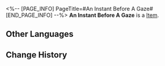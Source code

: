 <%-- [PAGE_INFO]
PageTitle=#An Instant Before A Gaze#
[END_PAGE_INFO] --%>
{{Item Infobox
|id          = 23018
|image       = Item An Instant Before A Gaze.png
|type        = 
|invCategory = Light Cone
|rarity      = 5
|effect      = Light Cone for the Path of {{Color|h|Erudition}}. The Light Cone ability is only effective for characters of this Path.
|description = He once heard a ballad, singing in praise of that sliver of light:<br />Rose blooms, to answer THEIR smile.<br />Dawn shines, to illuminate THEIR visage.<br />Melody plays, to banish THEIR fatigue.
}}
{{Description|But, light, once gone, never returns. Yet, he still gallops to the far beyond.<br />All that is needed is to wait for, to believe in, and to preach about everything that is of the Beauty in this cosmos.<br />Even if everything is but a fleeting instant before a gaze, he has already found the answer he sought.}}
'''An Instant Before A Gaze''' is a [[Item]].

==Other Languages==
{{Other Languages
|en   = An Instant Before A Gaze
|zhs  = 片刻，留在眼底
|zht  = 片刻，留在眼底
|ja   = その{{Rubi|一刻|いっこく}}、{{Rubi|目|め}}に{{Rubi|焼|や}}き{{Rubi|付|つ}}けて
|ko   = 눈에 담긴 순간
|es   = Instante grabado a fuego
|fr   = Moment de grâce
|ru   = Остановись, мгновенье
|th   = An Instant Before A Gaze
|vi   = Khoảnh Khắc Nơi Đáy Mắt
|de   = Ein unvergesslicher Augenblick
|id   = An Instant Before A Gaze
|pt   = Um Instante Eternamente Adorado
}}

==Change History==
{{Change History|1.5}}